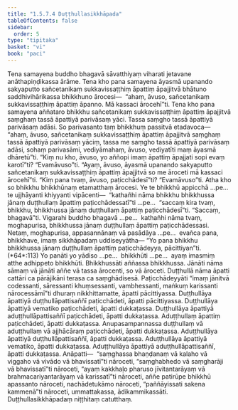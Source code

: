 ```yaml
---
title: "1.5.7.4 Duṭṭhullasikkhāpada"
tableOfContents: false
sidebar:
  order: 5
type: "tipitaka"
basket: "vi"
book: "paci"
---
```



<DynamicBreadcrumb />

<Division number="397" book="paci">

<Paragraph number="1200" book="paci">
Tena samayena buddho bhagavā sāvatthiyaṃ viharati jetavane anāthapiṇḍikassa ārāme. Tena kho pana samayena āyasmā upanando sakyaputto sañcetanikaṃ sukkavissaṭṭhiṃ āpattiṃ āpajjitvā bhātuno saddhivihārikassa bhikkhuno ārocesi—  “ahaṃ, āvuso, sañcetanikaṃ sukkavissaṭṭhiṃ āpattiṃ āpanno. Mā kassaci ārocehī”ti. Tena kho pana samayena aññataro bhikkhu sañcetanikaṃ sukkavissaṭṭhiṃ āpattiṃ āpajjitvā saṃghaṃ tassā āpattiyā parivāsaṃ yāci. Tassa saṃgho tassā āpattiyā parivāsaṃ adāsi. So parivasanto taṃ bhikkhuṃ passitvā etadavoca—  “ahaṃ, āvuso, sañcetanikaṃ sukkavissaṭṭhiṃ āpattiṃ āpajjitvā saṃghaṃ tassā āpattiyā parivāsaṃ yāciṃ, tassa me saṃgho tassā āpattiyā parivāsaṃ adāsi, sohaṃ parivasāmi, vediyāmahaṃ, āvuso, vediyatīti maṃ āyasmā dhāretū”ti.
</Paragraph>

<Paragraph number="1201" book="paci">
“Kiṃ nu kho, āvuso, yo aññopi imaṃ āpattiṃ āpajjati sopi evaṃ karotī”ti? “Evamāvuso”ti. “Ayaṃ, āvuso, āyasmā upanando sakyaputto sañcetanikaṃ sukkavissaṭṭhiṃ āpattiṃ āpajjitvā so me āroceti mā kassaci ārocehī”ti. “Kiṃ pana tvaṃ, āvuso, paṭicchādesī”ti? “Evamāvuso”ti.
</Paragraph>

<Paragraph number="1202" book="paci">
Atha kho so bhikkhu bhikkhūnaṃ etamatthaṃ ārocesi. Ye te bhikkhū appicchā …pe…  te ujjhāyanti khiyyanti vipācenti—  “kathañhi nāma bhikkhu bhikkhussa jānaṃ duṭṭhullaṃ āpattiṃ paṭicchādessatī”ti …pe…  “saccaṃ kira tvaṃ, bhikkhu, bhikkhussa jānaṃ duṭṭhullaṃ āpattiṃ paṭicchādesī”ti. “Saccaṃ, bhagavā”ti. Vigarahi buddho bhagavā …pe…  kathañhi nāma tvaṃ, moghapurisa, bhikkhussa jānaṃ duṭṭhullaṃ āpattiṃ paṭicchādessasi. Netaṃ, moghapurisa, appasannānaṃ vā pasādāya …pe…  evañca pana, bhikkhave, imaṃ sikkhāpadaṃ uddiseyyātha—
</Paragraph>

</Division>
<Division number="398" book="paci">

<Paragraph number="1203" book="paci">
<Emphasis>“Yo pana bhikkhu bhikkhussa jānaṃ duṭṭhullaṃ āpattiṃ paṭicchādeyya, pācittiyan”</Emphasis>ti. (*64*:<Emphasis>113</Emphasis>)
</Paragraph>

</Division>
<Division number="399" book="paci">

<Paragraph number="1204" book="paci">
<Emphasis>Yo panā</Emphasis>ti yo yādiso …pe…  <Emphasis>bhikkhū</Emphasis>ti …pe…  ayaṃ imasmiṃ atthe adhippeto bhikkhūti.
</Paragraph>

<Paragraph number="1205" book="paci">
<Emphasis>Bhikkhussā</Emphasis>ti aññassa bhikkhussa.
</Paragraph>

<Paragraph number="1206" book="paci">
<Emphasis>Jānāti</Emphasis> nāma sāmaṃ vā jānāti aññe vā tassa ārocenti, so vā āroceti.
</Paragraph>

<Paragraph number="1207" book="paci">
<Emphasis>Duṭṭhullā</Emphasis> nāma āpatti cattāri ca pārājikāni terasa ca saṃghādisesā.
</Paragraph>

<Paragraph number="1208" book="paci">
<Emphasis>Paṭicchādeyyā</Emphasis>ti “imaṃ jānitvā codessanti, sāressanti khuṃsessanti, vambhessanti, maṅkuṃ karissanti nārocessāmī”ti dhuraṃ nikkhittamatte, āpatti pācittiyassa.
</Paragraph>

</Division>
<Division number="400" book="paci">

<Paragraph number="1209" book="paci">
Duṭṭhullāya āpattiyā duṭṭhullāpattisaññī paṭicchādeti, āpatti pācittiyassa. Duṭṭhullāya āpattiyā vematiko paṭicchādeti, āpatti dukkaṭassa. Duṭṭhullāya āpattiyā aduṭṭhullāpattisaññī paṭicchādeti, āpatti dukkaṭassa. Aduṭṭhullaṃ āpattiṃ paṭicchādeti, āpatti dukkaṭassa. Anupasampannassa duṭṭhullaṃ vā aduṭṭhullaṃ vā ajjhācāraṃ paṭicchādeti, āpatti dukkaṭassa. Aduṭṭhullāya āpattiyā duṭṭhullāpattisaññī, āpatti dukkaṭassa. Aduṭṭhullāya āpattiyā vematiko, āpatti dukkaṭassa. Aduṭṭhullāya āpattiyā aduṭṭhullāpattisaññī, āpatti dukkaṭassa.
</Paragraph>

</Division>
<Division number="401" book="paci">

<Paragraph number="1210" book="paci">
Anāpatti—  “saṃghassa bhaṇḍanaṃ vā kalaho vā viggaho vā vivādo vā bhavissatī”ti nāroceti, “saṃghabhedo vā saṃgharāji vā bhavissatī”ti nāroceti, “ayaṃ kakkhaḷo pharuso jīvitantarāyaṃ vā brahmacariyantarāyaṃ vā karissatī”ti nāroceti, aññe patirūpe bhikkhū apassanto nāroceti, nachādetukāmo nāroceti, “paññāyissati sakena kammenā”ti nāroceti, ummattakassa, ādikammikassāti.

</Paragraph>
</Division>

<Paragraph number="1211" type="center" book="paci">
Duṭṭhullasikkhāpadaṃ niṭṭhitaṃ catutthaṃ.
</Paragraph>
